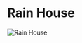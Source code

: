 

# Rain House

<Image src="https://cdn.sanity.io/images/1as7cn02/production/6420ba7af1b4fad834a9dd1241d55478fdc822ab-1280x720.png?w=976&h=350&fit=crop&crop=center&auto=format" alt="Rain House" width={976} height={350}  />

<ProjectDetails
  region="Stormlands"
  house="House Wylde"
  type="Castle"
  status="Completed"
  warp="/warp rainhouse"
  projectLead="Aslanio"
  dateStarted="November 13, 2014"
  dateCompleted="November 13, 2014"
/>

